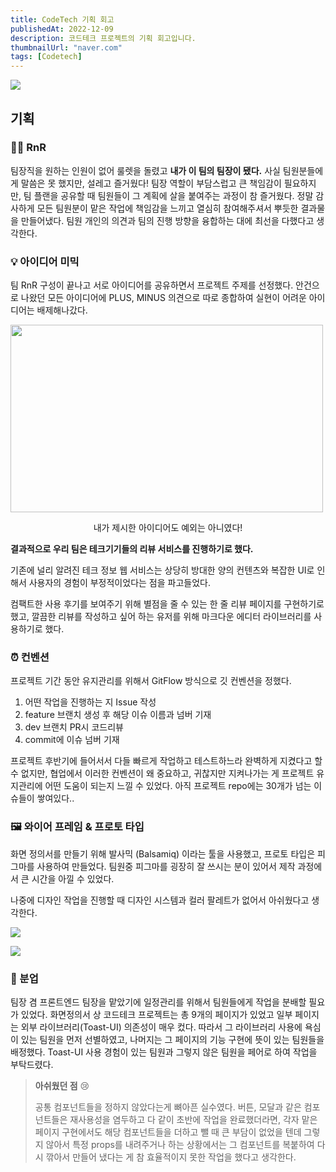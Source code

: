 ```yaml
---
title: CodeTech 기획 회고
publishedAt: 2022-12-09
description: 코드테크 프로젝트의 기획 회고입니다.
thumbnailUrl: "naver.com"
tags: [Codetech]
---
```


![](https://velog.velcdn.com/images/ethan_world/post/0db398a4-1deb-4d94-bec1-e08a616b45f3/image.gif)

## 기획

### 👨‍💻 RnR

팀장직을 원하는 인원이 없어 룰렛을 돌렸고 **내가 이 팀의 팀장이 됐다.** 사실 팀원분들에게 말씀은 못 했지만, 설레고 즐거웠다! 팀장 역할이 부담스럽고 큰 책임감이 필요하지만, 팀 플랜을 공유할 때 팀원들이 그 계획에 살을 붙여주는 과정이 참 즐거웠다. 정말 감사하게 모든 팀원분이 맡은 작업에 책임감을 느끼고 열심히 참여해주셔서 뿌듯한 결과물을 만들어냈다. 팀원 개인의 의견과 팀의 진행 방향을 융합하는 대에 최선을 다했다고 생각한다.

### 💡 아이디어 미믹

팀 RnR 구성이 끝나고 서로 아이디어를 공유하면서 프로젝트 주제를 선정했다. 안건으로 나왔던 모든 아이디어에 PLUS, MINUS 의견으로 따로 종합하여 실현이 어려운 아이디어는 배제해나갔다.

<Image
  src="https://velog.velcdn.com/images/ethan_world/post/f72b28e6-af51-48d5-9c27-758cafc6a2d2/image.png"
  width="500"
  height="300"
/>

<center>내가 제시한 아이디어도 예외는 아니였다!</center>

**결과적으로 우리 팀은 테크기기들의 리뷰 서비스를 진행하기로 했다.**

기존에 널리 알려진 테크 정보 웹 서비스는 상당히 방대한 양의 컨텐츠와 복잡한 UI로 인해서 사용자의 경험이 부정적이었다는 점을 파고들었다.

컴팩트한 사용 후기를 보여주기 위해 별점을 줄 수 있는 한 줄 리뷰 페이지를 구현하기로 했고, 깔끔한 리뷰를 작성하고 싶어 하는 유저를 위해 마크다운 에디터 라이브러리를 사용하기로 했다.

### ⏰ 컨벤션

프로젝트 기간 동안 유지관리를 위해서 GitFlow 방식으로 깃 컨벤션을 정했다.

1. 어떤 작업을 진행하는 지 Issue 작성
2. feature 브랜치 생성 후 해당 이슈 이름과 넘버 기재
3. dev 브랜치 PR시 코드리뷰
4. commit에 이슈 넘버 기재

프로젝트 후반기에 들어서서 다들 빠르게 작업하고 테스트하느라 완벽하게 지켰다고 할 수 없지만, 협업에서 이러한 컨벤션이 왜 중요하고, 귀찮지만 지켜나가는 게 프로젝트 유지관리에 어떤 도움이 되는지 느낄 수 있었다. 아직 프로젝트 repo에는 30개가 넘는 이슈들이 쌓여있다..

### 🖼 와이어 프레임 & 프로토 타입

화면 정의서를 만들기 위해 발사믹 (Balsamiq) 이라는 툴을 사용했고,
프로토 타입은 피그마를 사용하여 만들었다.
팀원중 피그마를 굉장히 잘 쓰시는 분이 있어서 제작 과정에서 큰 시간을 아낄 수 있었다.

나중에 디자인 작업을 진행할 때 디자인 시스템과 컬러 팔레트가 없어서 아쉬웠다고 생각한다.

![](https://velog.velcdn.com/images/ethan_world/post/a70798c9-e9ac-4b46-8816-988c73195fa0/image.png)

![](https://velog.velcdn.com/images/ethan_world/post/16b15cec-9341-424f-8e67-999f246aa072/image.png)

### 🍕 분업

팀장 겸 프론트엔드 팀장을 맡았기에 일정관리를 위해서 팀원들에게 작업을 분배할 필요가 있었다. 화면정의서 상 코드테크 프로젝트는 총 9개의 페이지가 있었고 일부 페이지는 외부 라이브러리(Toast-UI) 의존성이 매우 컸다. 따라서 그 라이브러리 사용에 욕심이 있는 팀원을 먼저 선별하였고, 나머지는 그 페이지의 기능 구현에 뜻이 있는 팀원들을 배정했다. Toast-UI 사용 경험이 있는 팀원과 그렇지 않은 팀원을 페어로 하여 작업을 부탁드렸다.

> **아쉬웠던 점** 😢
>
> 공통 컴포넌트들을 정하지 않았다는게 뼈아픈 실수였다.
> 버튼, 모달과 같은 컴포넌트들은 재사용성을 염두하고 다 같이 초반에 작업을 완료했더라면, 각자 맡은 페이지 구현에서도 해당 컴포넌트들을 더하고 뺄 때 큰 부담이 없었을 텐데 그렇지 않아서 특정 props를 내려주거나 하는 상황에서는 그 컴포넌트를 복붙하여 다시 깎아서 만들어 냈다는 게 참 효율적이지 못한 작업을 했다고 생각한다.

